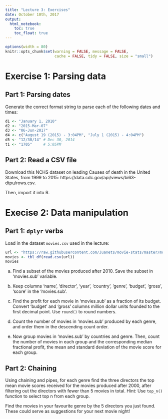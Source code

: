 ```yaml
---
title: "Lecture 3: Exercises"
date: October 10th, 2017
output: 
  html_notebook:
    toc: true
    toc_float: true
---
```


```r
options(width = 80)
knitr::opts_chunk$set(warning = FALSE, message = FALSE,
                      cache = FALSE, tidy = FALSE, size = "small")
```



# Exercise 1: Parsing data
 
## Part 1: Parsing dates

Generate the correct format string to parse each of the following dates and times:
```r
d1 <- "January 1, 2010"
d2 <- "2015-Mar-07"
d3 <- "06-Jun-2017"
d4 <- c("August 19 (2015) - 3:04PM", "July 1 (2015) - 4:04PM")
d5 <- "12/30/14" # Dec 30, 2014
t1 <- "1705"     # 5:05PM
```


## Part 2: Read a CSV file
 
Download this NCHS dataset on leading Causes of death in the United States, 
from 1999 to 2015: https://data.cdc.gov/api/views/bi63-dtpu/rows.csv.

Then, import it into R.


# Execise 2: Data manipulation

## Part 1: `dplyr` verbs

Load in the dataset `movies.csv` used in the lecture:

```r
url <- "https://raw.githubusercontent.com/Juanets/movie-stats/master/movies.csv"
movies <- tbl_df(read.csv(url))
movies
```


a. Find a subset of the movies produced after 2010. 
Save the subset in 'movies.sub' variable.

b. Keep columns 'name', 'director', 'year', 'country', 'genre', 'budget', 'gross', 'score'
in the 'movies.sub'.

c. Find the profit for each movie in 'movies.sub' as a fraction of its budget.
Convert 'budget' and 'gross' columns million dollar units founded to the first decimal point.
Use `round()` to round numbers.

d. Count the number of movies in 'movies.sub' produced by each genre,
and order them in the descending count order.

e. Now group movies in 'movies.sub' by countries and genre.
Then, count the number of movies in each group and the corresponding 
median fractional profit, the mean and standard deviation of 
the movie score for each group.


## Part 2: Chaining

Using chaining and pipes, for each genre find the three directors the
top mean movie scores received for the movies produced after 2000,
after filtering out the directors with fewer than 5 movies in total.
Hint: Use `top_n()` function to select top n from each group.

Find the movies in your favourite genre by the 5 directors
you just found. These could serve as suggestions for your next movie night!







